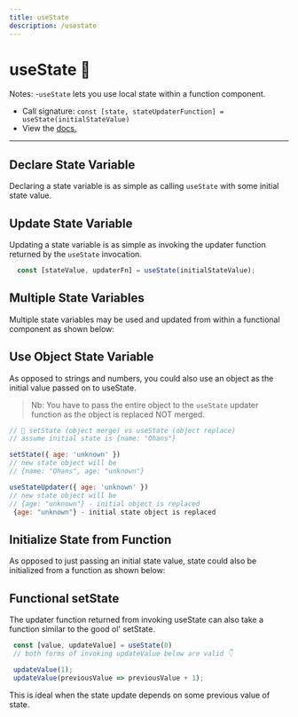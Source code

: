 ```yaml
---
title: useState
description: /usestate
---
```


# useState 🦄
 
Notes: 
 -`useState` lets you use local state within a function component.
 - Call signature: `const [state, stateUpdaterFunction] = useState(initialStateValue)`
 - View the [docs.](https://reactjs.org/docs/hooks-reference.html#usestate)
--- 

## Declare State Variable 
Declaring a state variable is as simple as calling `useState` with some initial state value.
<Editor code={DeclareStateVar}/>

## Update State Variable
Updating a state variable is as simple as invoking the updater function returned by the `useState` invocation. 

```js
  const [stateValue, updaterFn] = useState(initialStateValue);
```
<Editor code={UpdateStateVar} />

## Multiple State Variables 
Multiple state variables may be used and updated from within a functional component as shown below:

<Editor code={MultipleStateVars} />

## Use Object State Variable
As opposed to strings and numbers, you could also use an object as the initial value passed on to useState.
> Nb: You have to pass the entire object to the `useState` updater function as the object is replaced NOT merged. 

<Editor code={StateObject} />

```js
// 🐢 setState (object merge) vs useState (object replace)
// assume initial state is {name: "Ohans"}

setState({ age: 'unknown' })
// new state object will be
// {name: "Ohans", age: "unknown"}

useStateUpdater({ age: 'unknown' })
// new state object will be
// {age: "unknown"} - initial object is replaced
 {age: "unknown"} - initial state object is replaced

```
  

## Initialize State from Function 
As opposed to just passing an initial state value, state could also be initialized from a function as shown below:
<Editor code={StateFromFn} />

## Functional setState 
The updater function returned from invoking useState can also take a function similar to the good ol' setState.

```js
 const [value, updateValue] = useState(0)
 // both forms of invoking updateValue below are valid 👇

 updateValue(1);
 updateValue(previousValue => previousValue + 1);
```
This is ideal when the state update depends on some previous value of state. 

<Editor code={CounterFnSetState} />
